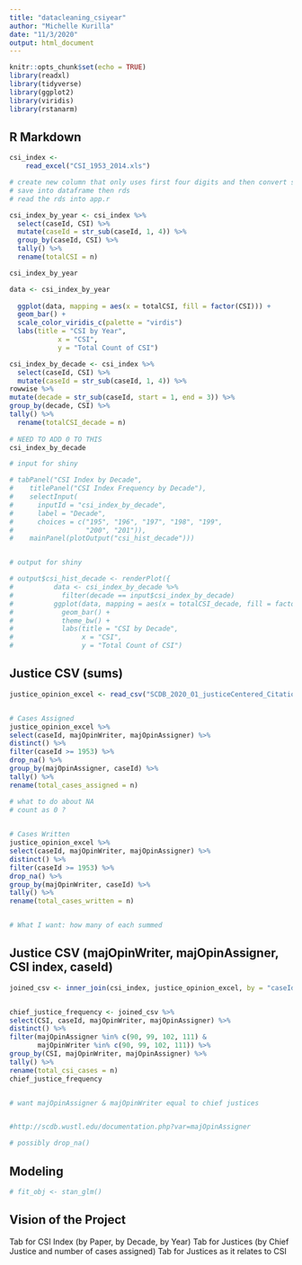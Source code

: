 ```yaml
---
title: "datacleaning_csiyear"
author: "Michelle Kurilla"
date: "11/3/2020"
output: html_document
---
```


```r
knitr::opts_chunk$set(echo = TRUE)
library(readxl)
library(tidyverse)
library(ggplot2)
library(viridis)
library(rstanarm)
```

## R Markdown

```r
csi_index <- 
    read_excel("CSI_1953_2014.xls")

# create new column that only uses first four digits and then convert strings to number
# save into dataframe then rds 
# read the rds into app.r 

```

```r
csi_index_by_year <- csi_index %>%
  select(caseId, CSI) %>%
  mutate(caseId = str_sub(caseId, 1, 4)) %>%
  group_by(caseId, CSI) %>%
  tally() %>%
  rename(totalCSI = n)

csi_index_by_year

```

```r
data <- csi_index_by_year 
  
  ggplot(data, mapping = aes(x = totalCSI, fill = factor(CSI))) + 
  geom_bar() + 
  scale_color_viridis_c(palette = "virdis")
  labs(title = "CSI by Year", 
            x = "CSI", 
            y = "Total Count of CSI") 
```

```r

csi_index_by_decade <- csi_index %>%
  select(caseId, CSI) %>%
  mutate(caseId = str_sub(caseId, 1, 4)) %>%
rowwise %>%
mutate(decade = str_sub(caseId, start = 1, end = 3)) %>%
group_by(decade, CSI) %>%
tally() %>%
  rename(totalCSI_decade = n)
  
# NEED TO ADD 0 TO THIS 
csi_index_by_decade
```
```r

# input for shiny

# tabPanel("CSI Index by Decade",  
#    titlePanel("CSI Index Frequency by Decade"), 
#    selectInput(
#      inputId = "csi_index_by_decade",
#      label = "Decade",
#      choices = c("195", "196", "197", "198", "199", 
#                  "200", "201")),
#    mainPanel(plotOutput("csi_hist_decade")))


# output for shiny 

# output$csi_hist_decade <- renderPlot({
#          data <- csi_index_by_decade %>% 
#            filter(decade == input$csi_index_by_decade)
#          ggplot(data, mapping = aes(x = totalCSI_decade, fill = factor(CSI))) + 
#            geom_bar() + 
#            theme_bw() + 
#            labs(title = "CSI by Decade", 
#                 x = "CSI", 
#                 y = "Total Count of CSI")

```

## Justice CSV (sums)

```r

justice_opinion_excel <- read_csv("SCDB_2020_01_justiceCentered_Citation_2.csv")


# Cases Assigned
justice_opinion_excel %>%
select(caseId, majOpinWriter, majOpinAssigner) %>%
distinct() %>%
filter(caseId >= 1953) %>%
drop_na() %>%
group_by(majOpinAssigner, caseId) %>%
tally() %>%
rename(total_cases_assigned = n)

# what to do about NA
# count as 0 ? 
  

# Cases Written
justice_opinion_excel %>%
select(caseId, majOpinWriter, majOpinAssigner) %>%
distinct() %>%
filter(caseId >= 1953) %>%
drop_na() %>%
group_by(majOpinWriter, caseId) %>%
tally() %>%
rename(total_cases_written = n)


# What I want: how many of each summed 

```

## Justice CSV (majOpinWriter, majOpinAssigner, CSI index, caseId)

```r

joined_csv <- inner_join(csi_index, justice_opinion_excel, by = "caseId")


chief_justice_frequency <- joined_csv %>%
select(CSI, caseId, majOpinWriter, majOpinAssigner) %>%
distinct() %>%
filter(majOpinAssigner %in% c(90, 99, 102, 111) & 
       majOpinWriter %in% c(90, 99, 102, 111)) %>%
group_by(CSI, majOpinWriter, majOpinAssigner) %>%
tally() %>%
rename(total_csi_cases = n)
chief_justice_frequency


# want majOpinAssigner & majOpinWriter equal to chief justices 


#http://scdb.wustl.edu/documentation.php?var=majOpinAssigner

# possibly drop_na()


```



## Modeling 

```r

# fit_obj <- stan_glm()

```

## Vision of the Project

Tab for CSI Index (by Paper, by Decade, by Year)
Tab for Justices (by Chief Justice and number of cases assigned)
Tab for Justices as it relates to CSI 
